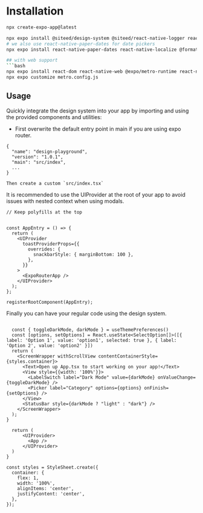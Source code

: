 

<Meta title="Installation" />

# Installation
```bash
npx create-expo-app@latest

npx expo install @siteed/design-system @siteed/react-native-logger react-native-paper react-native-safe-area-context @gorhom/bottom-sheet@5.0.0-alpha.11 react-native-gesture-handler @expo/vector-icons expo-localization react-native-reanimated react-native-screens react-native-vector-icons @react-navigation/native @react-native-community/slider```
# we also use react-native-paper-dates for date pickers
npx expo install react-native-paper-dates react-native-localize @formatjs/intl-pluralrules @formatjs/intl-getcanonicallocales @formatjs/intl-listformat @formatjs/intl-displaynames @formatjs/intl-locale @formatjs/intl-datetimeformat @formatjs/intl-numberformat @formatjs/intl-relativetimeformat 

## with web support
```bash
npx expo install react-dom react-native-web @expo/metro-runtime react-native-web
npx expo customize metro.config.js
```

## Usage

Quickly integrate the design system into your app by importing and using the provided components and utilities:

- First overwrite the default entry point in main if you are using expo router.
```
{
  "name": "design-playground",
  "version": "1.0.1",
  "main": "src/index",
  ...
}

Then create a custom `src/index.tsx`
```

It is recommended to use the UIProvider at the root of your app to avoid issues with nested context when using modals.

```tsx
// Keep polyfills at the top


const AppEntry = () => {
  return (
    <UIProvider
      toastProviderProps={{
        overrides: {
          snackbarStyle: { marginBottom: 100 },
        },
      }}
    >
      <ExpoRouterApp />
    </UIProvider>
  );
};

registerRootComponent(AppEntry);
```

Finally you can have your regular code using the design system.

```tsx

  const { toggleDarkMode, darkMode } = useThemePreferences()
  const [options, setOptions] = React.useState<SelectOption[]>([{ label: 'Option 1', value: 'option1', selected: true }, { label: 'Option 2', value: 'option2' }])
  return (
    <ScreenWrapper withScrollView contentContainerStyle={styles.container}>
      <Text>Open up App.tsx to start working on your app!</Text>
      <View style={{width: '100%'}}>
        <LabelSwitch label="Dark Mode" value={darkMode} onValueChange={toggleDarkMode} />
        <Picker label="Category" options={options} onFinish={setOptions} />
      </View>
      <StatusBar style={darkMode ? "light" : "dark"} />
    </ScreenWrapper>
  );
}

  return (
      <UIProvider>
        <App />
      </UIProvider>
  )
}

const styles = StyleSheet.create({
  container: {
    flex: 1,
    width: '100%',
    alignItems: 'center',
    justifyContent: 'center',
  },
});
```
